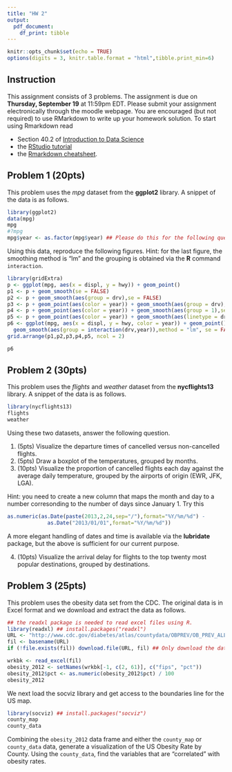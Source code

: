 ```yaml
---
title: "HW 2"
output: 
  pdf_document:
    df_print: tibble
---
```


```r
knitr::opts_chunk$set(echo = TRUE)
options(digits = 3, knitr.table.format = "html",tibble.print_min=6)
```

## Instruction
This assignment consists of $3$ problems. The assignment is due on 
**Thursday, September 19** at 11:59pm EDT. Please submit your assignment electronically through the moodle webpage. You are encouraged (but not required) to use RMarkdown to write up your homework solution. To start using Rmarkdown read

* Section 40.2 of  [Introduction to Data Science](https://rafalab.github.io/dsbook/reproducible-projects-with-rstudio-and-r-markdown.html)
* the [RStudio tutorial](https://rmarkdown.rstudio.com/lesson-1.html) 
* the [Rmarkdown cheatsheet](https://www.rstudio.com/wp-content/uploads/2015/02/rmarkdown-cheatsheet.pdf).

## Problem 1 (20pts)
This problem uses the *mpg* dataset from the **ggplot2** library. A snippet of the data is as follows.
```r
library(ggplot2)
data(mpg)
mpg
#?mpg
mpg$year <- as.factor(mpg$year) ## Please do this for the following question.
```
Using this data, reproduce the following figures. Hint: for the last figure, the smoothing method is "lm" and the grouping is obtained via the **R** command $\mathtt{interaction}$. 

```r
library(gridExtra)
p <- ggplot(mpg, aes(x = displ, y = hwy)) + geom_point()
p1 <- p + geom_smooth(se = FALSE)
p2 <- p + geom_smooth(aes(group = drv),se = FALSE)
p3 <- p + geom_point(aes(color = year)) + geom_smooth(aes(group = drv),se = FALSE)
p4 <- p + geom_point(aes(color = year)) + geom_smooth(aes(group = 1),se = FALSE)
p5 <- p + geom_point(aes(color = year)) + geom_smooth(aes(linetype = drv),se = FALSE)
p6 <- ggplot(mpg, aes(x = displ, y = hwy, color = year)) + geom_point() + 
  geom_smooth(aes(group = interaction(drv,year)),method = "lm", se = FALSE)
grid.arrange(p1,p2,p3,p4,p5, ncol = 2)
```

```r
p6
```

## Problem 2 (30pts)
This problem uses the *flights* and *weather* dataset from the **nycflights13** library. A snippet of the data is as follows.
```r
library(nycflights13)
flights
weather
```

Using these two datasets, answer the following question.

1. (5pts) Visualize the departure times of cancelled versus non-cancelled flights. 
2. (5pts)  Draw a boxplot of the temperatures, grouped by months.
3. (10pts) Visualize the proportion of cancelled flights each day against the average daily temperature, grouped by the airports of origin (EWR, JFK, LGA). 

Hint: you need to create a new column that maps the month and day to a number corresonding to the number of days since January 1. Try this
```r
as.numeric(as.Date(paste(2013,2,24,sep="/"),format="%Y/%m/%d") - 
             as.Date("2013/01/01",format="%Y/%m/%d"))
```
A more elegant handling of dates and time is available via the **lubridate** package, but the above is sufficient for our current purpose. 

4. (10pts) Visualize the arrival delay for flights to the top twenty most popular destinations, grouped by destinations. 


## Problem 3 (25pts)
This problem uses the obesity data set from the CDC. The original data is in Excel format and we 
download and extract the data as follows.
```r
## the readxl package is needed to read excel files using R.
library(readxl) ## install.packages("readxl")
URL <- "http://www.cdc.gov/diabetes/atlas/countydata/OBPREV/OB_PREV_ALL_STATES.xlsx"
fil <- basename(URL) 
if (!file.exists(fil)) download.file(URL, fil) ## Only download the data the first time.

wrkbk <- read_excel(fil)
obesity_2012 <- setNames(wrkbk[-1, c(2, 61)], c("fips", "pct"))
obesity_2012$pct <- as.numeric(obesity_2012$pct) / 100
obesity_2012
```
We next load the socviz library and get access to the boundaries line for the US map.
```r
library(socviz) ## install.packages("socviz")
county_map
county_data
```

Combining the $\mathtt{obesity\_2012}$ data frame and either the $\mathtt{county\_map}$ or $\mathtt{county\_data}$ data, generate a visualization of the US Obesity Rate by County. Using the $\mathtt{county\_data}$, find the variables that are "correlated" with obesity rates. 